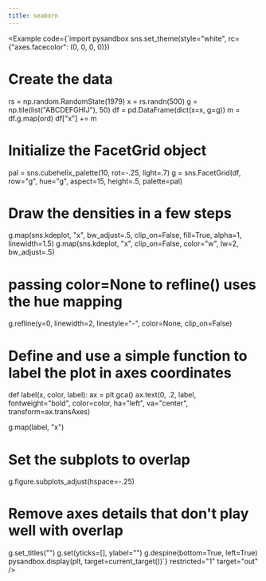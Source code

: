 ```yaml
---
title: seaborn
---
```



<Example code={`import pysandbox
sns.set_theme(style="white", rc={"axes.facecolor": (0, 0, 0, 0)})

# Create the data
rs = np.random.RandomState(1979)
x = rs.randn(500)
g = np.tile(list("ABCDEFGHIJ"), 50)
df = pd.DataFrame(dict(x=x, g=g))
m = df.g.map(ord)
df["x"] += m

# Initialize the FacetGrid object
pal = sns.cubehelix_palette(10, rot=-.25, light=.7)
g = sns.FacetGrid(df, row="g", hue="g", aspect=15, height=.5, palette=pal)

# Draw the densities in a few steps
g.map(sns.kdeplot, "x",
      bw_adjust=.5, clip_on=False,
      fill=True, alpha=1, linewidth=1.5)
g.map(sns.kdeplot, "x", clip_on=False, color="w", lw=2, bw_adjust=.5)

# passing color=None to refline() uses the hue mapping
g.refline(y=0, linewidth=2, linestyle="-", color=None, clip_on=False)


# Define and use a simple function to label the plot in axes coordinates
def label(x, color, label):
    ax = plt.gca()
    ax.text(0, .2, label, fontweight="bold", color=color,
            ha="left", va="center", transform=ax.transAxes)


g.map(label, "x")

# Set the subplots to overlap
g.figure.subplots_adjust(hspace=-.25)

# Remove axes details that don't play well with overlap
g.set_titles("")
g.set(yticks=[], ylabel="")
g.despine(bottom=True, left=True)
pysandbox.display(plt, target=current_target())`} restricted="1" target="out" />
